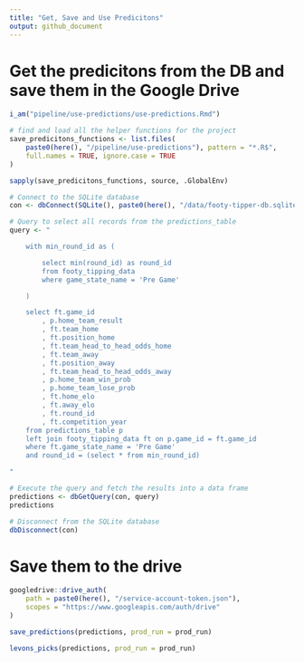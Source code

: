 ```yaml
---
title: "Get, Save and Use Predicitons"
output: github_document
---
```


# Get the predicitons from the DB and save them in the Google Drive

```r
i_am("pipeline/use-predictions/use-predictions.Rmd")

# find and load all the helper functions for the project
save_predicitons_functions <- list.files(
    paste0(here(), "/pipeline/use-predictions"), pattern = "*.R$",
    full.names = TRUE, ignore.case = TRUE
)

sapply(save_predicitons_functions, source, .GlobalEnv)
```

```r
# Connect to the SQLite database
con <- dbConnect(SQLite(), paste0(here(), "/data/footy-tipper-db.sqlite"))

# Query to select all records from the predictions_table
query <- "

    with min_round_id as (

        select min(round_id) as round_id
        from footy_tipping_data
        where game_state_name = 'Pre Game'

    )

    select ft.game_id
        , p.home_team_result
        , ft.team_home
        , ft.position_home
        , ft.team_head_to_head_odds_home
        , ft.team_away
        , ft.position_away
        , ft.team_head_to_head_odds_away
        , p.home_team_win_prob
        , p.home_team_lose_prob
        , ft.home_elo
        , ft.away_elo
        , ft.round_id
        , ft.competition_year
    from predictions_table p
    left join footy_tipping_data ft on p.game_id = ft.game_id
    where ft.game_state_name = 'Pre Game'
    and round_id = (select * from min_round_id)

"

# Execute the query and fetch the results into a data frame
predictions <- dbGetQuery(con, query)
predictions

# Disconnect from the SQLite database
dbDisconnect(con)
```

# Save them to the drive

```r
googledrive::drive_auth(
    path = paste0(here(), "/service-account-token.json"),
    scopes = "https://www.googleapis.com/auth/drive"
)

save_predictions(predictions, prod_run = prod_run)

levons_picks(predictions, prod_run = prod_run)
```
